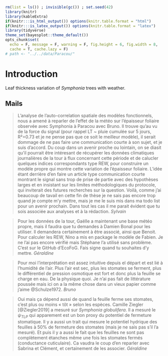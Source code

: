 ```r
rm(list = ls()) ; invisible(gc()) ; set.seed(42)
library(knitr)
library(kableExtra)
if(knitr:::is_html_output()) options(knitr.table.format = "html") 
if(knitr:::is_latex_output()) options(knitr.table.format = "latex") 
library(tidyverse)
theme_set(bayesplot::theme_default())
opts_chunk$set(
  echo = F, message = F, warning = F, fig.height = 6, fig.width = 8,
  cache = T, cache.lazy = F)
# path <- "../../data/Paracou/"
```

# Introduction {-}

Leaf thickness variation of *Symphonia* trees with weather.

## Mails

> L'analyse de l'auto-correlation spatiale des modèles fonctionnels, nous a amené à reparler de l'effet de la météo sur l'épaisseur foliaire observée avec Symphonia à Paracou avec Bruno. Il trouve qu'au vu de la force du signal (pour rappel LT ~ pluie cumulée sur 5 jours, R²=0.73 et je ne pense pas que ce soit le meilleur modèle), il serait dommage de ne pas faire une communication courte à son sujet, et je suis d'accord. Du coup dans un avenir proche ou lointain, on se diasit qu'il pourrait être intéresant de récupérer les données climatiques journalières de la tour à flux concernant cette période et de calucler quelques indices correspondants type REW, pour construire un modèle propre qui montre cette variation de l'épaisseur foliaire. L'idée étant derrière d'en faire un article type communication courte montrant le signal sans trop de prise de partie avec des hypothèses larges et en insistant sur les limites méthodologiques du protocole, qui inviterait des futures recherches sur la question. Voilà, comme j'ai beaucoup de tavail en cette fin de thèse je ne sais pas encore trop quand je compte m'y mettre, mais je me le suis mis dans ma todo list pour un avenir prochain. Dans tout les cas il me parait évident que tu sois associée aux analyses et à la rédaction. *Sylvain*

> Pour les données de la tour, Gaëlle a maintenant une base météo propre, mais il faudra que tu demandes à Damien Bonal pour les utiliser. Il demandera certainement à être associé, ainsi que Benoit. Pour calculer les REW, Nino a mis en package le modèle de Fabien. Je ne l’ai pas encore vérifié mais Stéphane l’a utilisé sans problème. C’est sur le GitHub d’EcoFoG. Fais signe quand tu souhaites d’y mettre. *Géraldine*

> Pour moi l’interprétation est assez intuitive depuis el départ et est lié à l’humidité de l’air. Plus l’air est sec, plus les stomates se ferment, plus le différentiel de pression osmotique est fort et donc plus la feuille se charge en eau. De la physique quoi. Je n’ai pas fait de littérature poussée mais ici on a la même chose dans un vieux papier comme j'aime @Schulze1972. *Bruno*

> Oui mais ça dépend aussi de quand la feuille ferme ses stomates, c’est plus ou moins « tôt » selon les espèces. Camille Ziegler [@Ziegler2019] a mesuré sur *Symphonia globulifera*. Il a mesuré le $\psi _{TLP}$ qui apparement est un bon proxy du potentiel de fermeture stomatique. Il y a aussi un trait qui mesure le potentiel hydrique des feuilles à 50% de fermeture des stomates (mais je ne sais pas s’il l’a mesuré). Et puis il y a aussi le fait que les feuilles ne sont pas complètement étanches même une fois les stomates fermés (conductance cuticulaire). Ca vaudra le coup d’en reparler avec Sabrina et Clément, et certainement de les associer. *Géraldine*
